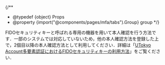 
{/**
  * @typedef {object} Props
  * @property {import("@components/pages/mfa/tabs").Group} group
  */}

FIDOセキュリティキーと呼ばれる専用の機器を用いて本人確認を行う方法です．一部のシステムでは対応していないため，他の本人確認方法を登録した上で，2個目以降の本人確認方法として利用してください．詳細は「[UTokyo Account多要素認証におけるFIDOセキュリティキーの利用方法](../fido-security_key/)」をご覧ください．